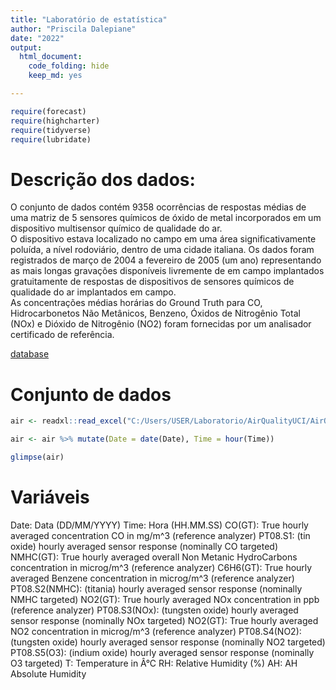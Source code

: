 ```yaml
---
title: "Laboratório de estatística"
author: "Priscila Dalepiane"
date: "2022"
output:
  html_document:
    code_folding: hide
    keep_md: yes

---
```


```r

require(forecast)
require(highcharter)
require(tidyverse)
require(lubridate)


```


# Descrição dos dados: {-}

O conjunto de dados contém 9358 ocorrências de respostas médias de uma matriz de 5 sensores químicos de óxido de metal incorporados em um dispositivo multisensor químico de qualidade do ar. </br>
O dispositivo estava localizado no campo em uma área significativamente poluída, a nível rodoviário, dentro de uma cidade italiana. Os dados foram registrados de março de 2004 a fevereiro de 2005 (um ano) representando as mais longas gravações disponíveis livremente de em campo implantados gratuitamente de respostas de dispositivos de sensores químicos de qualidade do ar implantados em campo.</br>
 As concentrações médias horárias do Ground Truth para CO, Hidrocarbonetos Não Metânicos, Benzeno, Óxidos de Nitrogênio Total (NOx) e Dióxido de Nitrogênio (NO2) foram fornecidas por um analisador certificado de referência. </br>
 
<a href="https://archive.ics.uci.edu/ml/machine-learning-databases/00360/"
target="_blank">database</a>

# Conjunto de dados {-}


```r

air <- readxl::read_excel("C:/Users/USER/Laboratorio/AirQualityUCI/AirQualityUCI.xlsx")

air <- air %>% mutate(Date = date(Date), Time = hour(Time))

glimpse(air)
```

# Variáveis {-}

Date: Data (DD/MM/YYYY)
Time: Hora (HH.MM.SS)
CO(GT): True hourly averaged concentration CO in mg/m^3 (reference analyzer)
PT08.S1: (tin oxide) hourly averaged sensor response (nominally CO targeted)
NMHC(GT): True hourly averaged overall Non Metanic HydroCarbons concentration in microg/m^3 (reference analyzer)
C6H6(GT): True hourly averaged Benzene concentration in microg/m^3 (reference analyzer)
PT08.S2(NMHC): (titania) hourly averaged sensor response (nominally NMHC targeted)
NO2(GT): True hourly averaged NOx concentration in ppb (reference analyzer)
PT08.S3(NOx): (tungsten oxide) hourly averaged sensor response (nominally NOx targeted)
NO2(GT): True hourly averaged NO2 concentration in microg/m^3 (reference analyzer)
PT08.S4(NO2): (tungsten oxide) hourly averaged sensor response (nominally NO2 targeted)
PT08.S5(O3): (indium oxide) hourly averaged sensor response (nominally O3 targeted)
T: Temperature in Â°C
RH: Relative Humidity (%)
AH: AH Absolute Humidity



